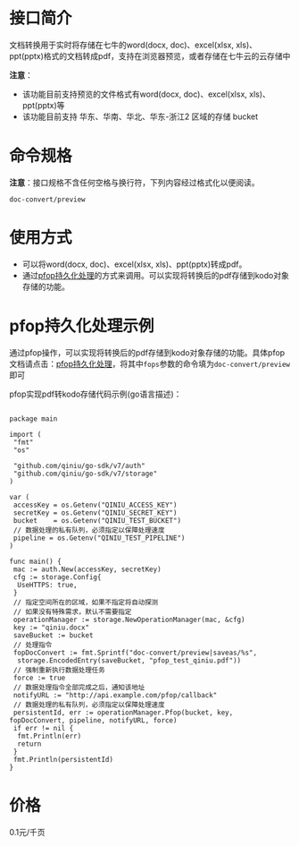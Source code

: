 # 接口简介

文档转换用于实时将存储在七牛的word(docx, doc)、excel(xlsx, xls)、ppt(pptx)格式的文档转成pdf，支持在浏览器预览，或者存储在七牛云的云存储中

**注意**：
- 该功能目前支持预览的文件格式有word(docx, doc)、excel(xlsx, xls)、ppt(pptx)等
- 该功能目前支持 华东、华南、华北、华东-浙江2 区域的存储 bucket

# 命令规格
**注意**：接口规格不含任何空格与换行符，下列内容经过格式化以便阅读。

```shell
doc-convert/preview
```

# 使用方式
- 可以将word(docx, doc)、excel(xlsx, xls)、ppt(pptx)转成pdf。
- 通过[pfop持久化处理](https://developer.qiniu.com/dora/1291/persistent-data-processing-pfop)的方式来调用。可以实现将转换后的pdf存储到kodo对象存储的功能。


# pfop持久化处理示例

通过pfop操作，可以实现将转换后的pdf存储到kodo对象存储的功能。具体pfop文档请点击：[pfop持久化处理](https://developer.qiniu.com/dora/1291/persistent-data-processing-pfop)，将其中`fops`参数的命令填为`doc-convert/preview`即可

pfop实现pdf转kodo存储代码示例(go语言描述)：
``` 

package main

import (
 "fmt"
 "os"

 "github.com/qiniu/go-sdk/v7/auth"
 "github.com/qiniu/go-sdk/v7/storage"
)

var (
 accessKey = os.Getenv("QINIU_ACCESS_KEY")
 secretKey = os.Getenv("QINIU_SECRET_KEY")
 bucket    = os.Getenv("QINIU_TEST_BUCKET")
 // 数据处理的私有队列，必须指定以保障处理速度
 pipeline = os.Getenv("QINIU_TEST_PIPELINE")
)

func main() {
 mac := auth.New(accessKey, secretKey)
 cfg := storage.Config{
  UseHTTPS: true,
 }
 // 指定空间所在的区域，如果不指定将自动探测
 // 如果没有特殊需求，默认不需要指定
 operationManager := storage.NewOperationManager(mac, &cfg)
 key := "qiniu.docx"
 saveBucket := bucket
 // 处理指令
 fopDocConvert := fmt.Sprintf("doc-convert/preview|saveas/%s",
  storage.EncodedEntry(saveBucket, "pfop_test_qiniu.pdf"))
 // 强制重新执行数据处理任务
 force := true
 // 数据处理指令全部完成之后，通知该地址
 notifyURL := "http://api.example.com/pfop/callback"
 // 数据处理的私有队列，必须指定以保障处理速度
 persistentId, err := operationManager.Pfop(bucket, key, fopDocConvert, pipeline, notifyURL, force)
 if err != nil {
  fmt.Println(err)
  return
 }
 fmt.Println(persistentId)
}
```
# 价格
0.1元/千页